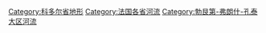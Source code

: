 [[Category:科多尔省地形|Category:科多尔省地形]]
[[Category:法国各省河流|Category:法国各省河流]]
[[Category:勃艮第-弗朗什-孔泰大区河流|Category:勃艮第-弗朗什-孔泰大区河流]]